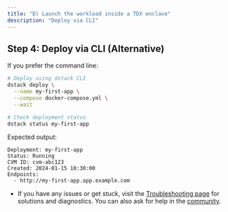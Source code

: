 ```yaml
---
title: "D) Launch the workload inside a TDX enclave"
description: "Deploy via CLI"
---
```


## Step 4: Deploy via CLI (Alternative)

If you prefer the command line:

```bash
# Deploy using dstack CLI
dstack deploy \
  --name my-first-app \
  --compose docker-compose.yml \
  --wait

# Check deployment status
dstack status my-first-app
```

Expected output:
```
Deployment: my-first-app
Status: Running
CVM ID: cvm-abc123
Created: 2024-01-15 10:30:00
Endpoints:
  - http://my-first-app.app.example.com
```


- If you have any issues or get stuck, visit the [Troubleshooting page](../../troubleshooting) for solutions and diagnostics. You can also ask for help in the [community](../../community.mdx).
